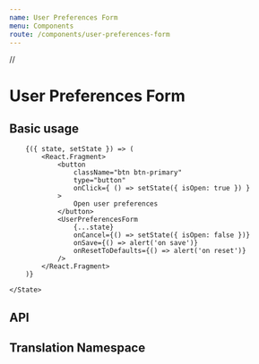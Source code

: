 ```yaml
---
name: User Preferences Form
menu: Components
route: /components/user-preferences-form
---
```


//

# User Preferences Form

## Basic usage

<Playground>
    <State initial={{
        isOpen: false,
        windowLevelData: windowLevelDefaults,
        hotKeysData: hotkeyDefaults,
    }}>

        {({ state, setState }) => (
            <React.Fragment>
                <button
                    className="btn btn-primary"
                    type="button"
                    onClick={ () => setState({ isOpen: true }) }
                >
                    Open user preferences
                </button>
                <UserPreferencesForm
                    {...state}
                    onCancel={() => setState({ isOpen: false })}
                    onSave={() => alert('on save')}
                    onResetToDefaults={() => alert('on reset')}
                />
            </React.Fragment>
        )}

    </State>

</Playground>

## API

<Props of={UserPreferencesForm} />

## Translation Namespace

<NameSpace name="UserPreferencesForm" />
